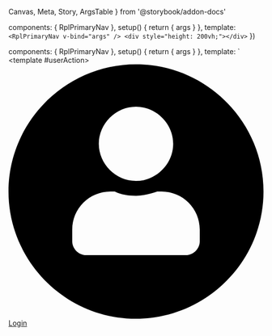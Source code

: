   Canvas,
  Meta,
  Story,
  ArgsTable
} from '@storybook/addon-docs'


  components: { RplPrimaryNav },
  setup() {
    return { args }
  },
  template: `
    <RplPrimaryNav v-bind="args" />
    <div style="height: 200vh;"></div>
  `
})

  components: { RplPrimaryNav },
  setup() {
    return { args }
  },
  template: `
  <RplPrimaryNav v-bind="args" >
    <template #userAction>
      <a
        class="
          rpl-type-label-small
          rpl-type-weight-bold
          rpl-u-focusable-block
        "
        href="/login"
        target="_blank"
      >
        <span class="rpl-u-margin-r-2"
        ><span class="rpl-icon rpl-icon--size-s rpl-icon--icon-user-circle-filled" style="transform: translateY(2px);"
        ><svg xmlns="http://www.w3.org/2000/svg" viewBox="0 0 24 24" xml:space="preserve"><path d="M12 0C5.4 0 0 5.4 0 12s5.4 12 12 12 12-5.4 12-12S18.6 0 12 0zm0 4c1.9 0 3.5 1.6 3.5 3.5S13.9 11 12 11 8.5 9.4 8.5 7.5 10.1 4 12 4zm6 12.7c0 .7-.6 1.3-1.3 1.3H7.3c-.7 0-1.3-.6-1.3-1.3v-1.1c0-2 1.6-3.6 3.6-3.6h.4c.6.3 1.3.4 2 .4s1.4-.2 2-.4h.4c2 0 3.6 1.6 3.6 3.6v1.1z"></path><path d="M0 0h24v24H0z" style="fill: none;"></path></svg></span
        ></span
        >&NoBreak;<span>Login</span>
      </a>
    </template>
  </RplPrimaryNav>
  <div style="height: 200vh;"></div>
  `
})

<Meta
  title='Core/Navigation/Primary nav'
  component={RplPrimaryNav}
  args={{
    primaryLogo: {
      href: '#',
      src: '/img/primary-nav-logo-primary.svg',
      printSrc: '/img/primary-nav-logo-primary-print.svg',
      altText: 'Primary logo alt text'
    },
    items: RplPrimaryNavItems
  }}
/>

# Primary nav

<ArgsTable of={RplPrimaryNav} />

<Canvas>
  <Story
    name='Default'
    play={a11yStoryCheck}
    parameters={{
      layout: 'fullscreen'
    }}
  >
    {SingleTemplate.bind()}
  </Story>
</Canvas>

<Canvas>
  <Story
    name='With secondary logo'
    play={a11yStoryCheck}
    args={{
      secondaryLogo: {
        href: '#',
        src: '/img/primary-nav-logo-secondary.svg',
        altText: 'Secondary logo alt text',
        printSrc: '/img/primary-nav-logo-secondary-print.svg'
      }
    }}
  >
    {SingleTemplate.bind()}
  </Story>
</Canvas>

<Canvas>
  <Story
    name='With custom user action'
    play={a11yStoryCheck}
    args={{
      secondaryLogo: {
        href: '#',
        src: '/img/primary-nav-logo-secondary.svg',
        altText: 'Secondary logo alt text',
        printSrc: '/img/primary-nav-logo-secondary-print.svg'
      }
    }}
  >
    {CustomLoginButtonTemplate.bind()}
  </Story>
</Canvas>
